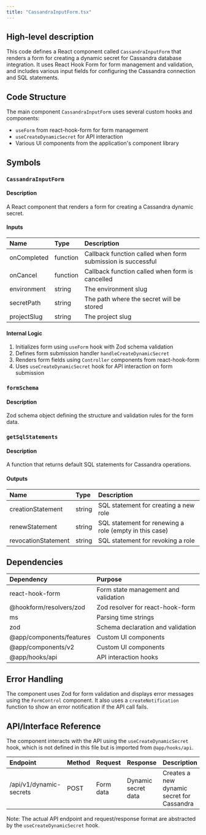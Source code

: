 ```yaml
---
title: "CassandraInputForm.tsx"
---
```


## High-level description
This code defines a React component called `CassandraInputForm` that renders a form for creating a dynamic secret for Cassandra database integration. It uses React Hook Form for form management and validation, and includes various input fields for configuring the Cassandra connection and SQL statements.

## Code Structure
The main component `CassandraInputForm` uses several custom hooks and components:
- `useForm` from react-hook-form for form management
- `useCreateDynamicSecret` for API interaction
- Various UI components from the application's component library

## Symbols

### `CassandraInputForm`
#### Description
A React component that renders a form for creating a Cassandra dynamic secret.

#### Inputs
| Name | Type | Description |
|:-----|:-----|:------------|
| onCompleted | function | Callback function called when form submission is successful |
| onCancel | function | Callback function called when form is cancelled |
| environment | string | The environment slug |
| secretPath | string | The path where the secret will be stored |
| projectSlug | string | The project slug |

#### Internal Logic
1. Initializes form using `useForm` hook with Zod schema validation
2. Defines form submission handler `handleCreateDynamicSecret`
3. Renders form fields using `Controller` components from react-hook-form
4. Uses `useCreateDynamicSecret` hook for API interaction on form submission

### `formSchema`
#### Description
Zod schema object defining the structure and validation rules for the form data.

### `getSqlStatements`
#### Description
A function that returns default SQL statements for Cassandra operations.

#### Outputs
| Name | Type | Description |
|:-----|:-----|:------------|
| creationStatement | string | SQL statement for creating a new role |
| renewStatement | string | SQL statement for renewing a role (empty in this case) |
| revocationStatement | string | SQL statement for revoking a role |

## Dependencies
| Dependency | Purpose |
|:-----------|:--------|
| react-hook-form | Form state management and validation |
| @hookform/resolvers/zod | Zod resolver for react-hook-form |
| ms | Parsing time strings |
| zod | Schema declaration and validation |
| @app/components/features | Custom UI components |
| @app/components/v2 | Custom UI components |
| @app/hooks/api | API interaction hooks |

## Error Handling
The component uses Zod for form validation and displays error messages using the `FormControl` component. It also uses a `createNotification` function to show an error notification if the API call fails.

## API/Interface Reference
The component interacts with the API using the `useCreateDynamicSecret` hook, which is not defined in this file but is imported from `@app/hooks/api`.

| Endpoint | Method | Request | Response | Description |
|:---------|:-------|:--------|:---------|:------------|
| /api/v1/dynamic-secrets | POST | Form data | Dynamic secret data | Creates a new dynamic secret for Cassandra |

Note: The actual API endpoint and request/response format are abstracted by the `useCreateDynamicSecret` hook.